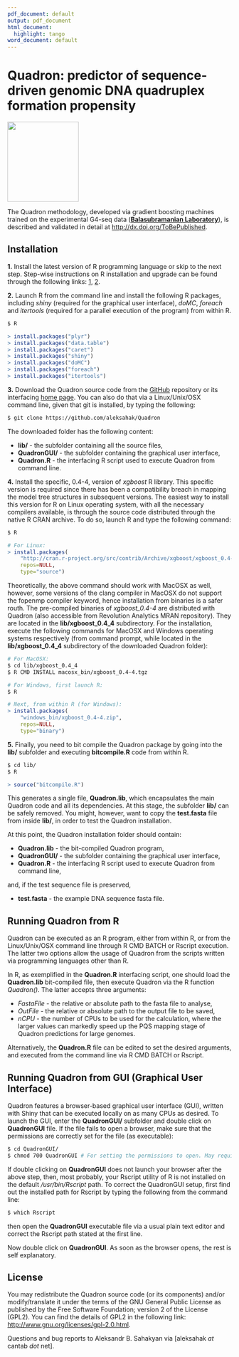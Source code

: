 ```yaml
---
pdf_document: default
output: pdf_document
html_document:
  highlight: tango
word_document: default
---
```


# Quadron: predictor of sequence-driven genomic DNA quadruplex formation propensity

<img src="QuadronGUI/Quadron_logo.png" align="middle" height="180" width="160" margin="0 auto" />

The Quadron methodology, developed via gradient boosting machines trained on the experimental G4-seq data ([**Balasubramanian Laboratory**](http://www.ch.cam.ac.uk/group/shankar)), is described and validated in detail at <http://dx.doi.org/ToBePublished>.

## Installation

**1.** Install the latest version of R programming language or skip to the next step. Step-wise instructions on R installation and upgrade can be found through the following links: [1](http://alexonscience.blogspot.co.uk/2015/10/installing-r-on-linuxunix-machines-from.html), [2](http://alexonscience.blogspot.co.uk/2015/10/upgrade-r-environmentlibraries-mac-osx.html).

**2.** Launch R from the command line and install the following R packages, including *shiny* (required for the graphical user interface), *doMC*, *foreach* and *itertools* (required for a parallel execution of the program) from within R.

```bash
$ R
```
```r
> install.packages("plyr")
> install.packages("data.table")
> install.packages("caret")
> install.packages("shiny")
> install.packages("doMC")
> install.packages("foreach")
> install.packages("itertools")
```

**3.** Download the Quadron source code from the [GitHub](http://github.com/aleksahak/Quadron) repository or its interfacing [home page](http://quadron.atgcdynamics.org). You can also do that via a Linux/Unix/OSX command line, given that git is installed, by typing the following:

```bash
$ git clone https://github.com/aleksahak/Quadron
```

The downloaded folder has the following content:

- **lib/** - the subfolder containing all the source files,
- **QuadronGUI/** - the subfolder containing the graphical user interface, 
- **Quadron.R** - the interfacing R script used to execute Quadron from command line.

**4.** Install the specific, 0.4-4, version of *xgboost* R library. This specific version is required since there has been a compatibility breach in mapping the model tree structures in subsequent versions. The easiest way to install this version for R on Linux operating system, with all the necessary compilers available, is through the source code distributed through the native R CRAN archive. To do so, launch R and type the following command:

```bash
$ R
```
```r
# For Linux:
> install.packages(
    "http://cran.r-project.org/src/contrib/Archive/xgboost/xgboost_0.4-4.tar.gz",
    repos=NULL,
    type="source")
```

Theoretically, the above command should work with MacOSX as well, however, some versions of the clang compiler in MacOSX do not support the fopenmp compiler keyword, hence installation from binaries is a safer routh. The pre-compiled binaries of *xgboost_0.4-4* are distributed with Quadron (also accessible from Revolution Analytics MRAN repository). They are located in the **lib/xgboost_0.4_4** subdirectory. For the installation, execute the following commands for MacOSX and Windows operating systems respectively (from command prompt, while located in the **lib/xgboost_0.4_4** subdirectory of the downloaded Quadron folder):

```bash
# For MacOSX:
$ cd lib/xgboost_0.4_4
$ R CMD INSTALL macosx_bin/xgboost_0.4-4.tgz

# For Windows, first launch R:
$ R
```

```r
# Next, from within R (for Windows):
> install.packages(
    "windows_bin/xgboost_0.4-4.zip",
    repos=NULL,
    type="binary")
```

**5.** Finally, you need to bit compile the Quadron package by going into the **lib/** subfolder and executing **bitcompile.R** code from within R.

```bash
$ cd lib/
$ R
```
```r
> source("bitcompile.R")
```

This generates a single file, **Quadron.lib**, which encapsulates the main Quadron code and all its dependencies. At this stage, the subfolder **lib/** can be safely removed. You might, however, want to copy the **test.fasta** file from inside **lib/**, in order to test the Quadron installation.

At this point, the Quadron installation folder should contain:

- **Quadron.lib** - the bit-compiled Quadron program,
- **QuadronGUI/** - the subfolder containing the graphical user interface, 
- **Quadron.R** - the interfacing R script used to execute Quadron from command line,

and, if the test sequence file is preserved,

- **test.fasta** - the example DNA sequence fasta file.

## Running Quadron from R

Quadron can be executed as an R program, either from within R, or from the Linux/Unix/OSX command line through R CMD BATCH or Rscript execution. The latter two options allow the usage of Quadron from the scripts written via programming languages other than R.

In R, as exemplified in the **Quadron.R** interfacing script, one should load the **Quadron.lib** bit-compiled file, then execute Quadron via the R function *Quadron()*. The latter accepts three arguments:

- *FastaFile* - the relative or absolute path to the fasta file to analyse,
- *OutFile* - the relative or absolute path to the output file to be saved,
- *nCPU* - the number of CPUs to be used for the calculation, where the larger values can markedly speed up the PQS mapping stage of Quadron predictions for large genomes.

Alternatively, the **Quadron.R** file can be edited to set the desired arguments, and executed from the command line via R CMD BATCH or Rscript.

## Running Quadron from GUI (Graphical User Interface)

Quadron features a browser-based graphical user interface (GUI), written with Shiny that can be executed locally on as many CPUs as desired. To launch the GUI, enter the **QuadronGUI/** subfolder and double click on **QuadronGUI** file. If the file fails to open a browser, make sure that the permissions are correctly set for the file (as executable):

```bash
$ cd QuadronGUI/
$ chmod 700 QuadronGUI # For setting the permissions to open. May require sudo rights.
```

If double clicking on **QuadronGUI** does not launch your browser after the above step, then, most probably, your Rscript utility of R is not installed on the default */usr/bin/Rscript* path. To correct the QuadronGUI setup, first find out the installed path for Rscript by typing the following from the command line:

```bash
$ which Rscript
```

then open the **QuadronGUI** executable file via a usual plain text editor and correct the Rscript path stated at the first line.

Now double click on **QuadronGUI**. As soon as the browser opens, the rest is self explanatory.

## License

You may redistribute the Quadron source code (or its components) and/or modify/translate it under the terms of the GNU General Public License as published by the Free Software Foundation; version 2 of the License (GPL2). You can find the details of GPL2 in the following link: <http://www.gnu.org/licenses/gpl-2.0.html>.

Questions and bug reports to Aleksandr B. Sahakyan via [aleksahak *at* cantab *dot* net].
